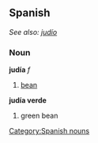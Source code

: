 == Spanish ==
''See also: [[judío]]'' 
=== Noun === 
'''judía''' ''f'' 
# [[bean]] 
'''judía verde'''
# green bean
[[Category:Spanish nouns]]